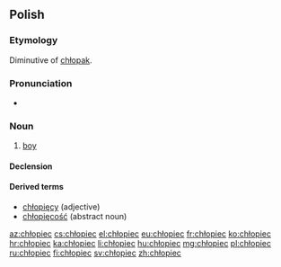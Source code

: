 ==Polish==

===Etymology===
Diminutive of [[chłopak]].

===Pronunciation===
* {{audio|Pl-chłopiec.ogg|Audio}}

===Noun===
{{head|pl|noun|g=m}}

# [[boy]]

====Declension====
{{pl-decl-noun
|chłopiec|chłopcy
|chłopca|chłopców
|chłopcu|chłopcom
|chłopca|chłopców
|chłopcem|chłopcami
|chłopcu|chłopcach
|chłopcze|chłopcy
}}

====Derived terms====
* [[chłopięcy]] (adjective)
* [[chłopięcość]] (abstract noun)

[[az:chłopiec]]
[[cs:chłopiec]]
[[el:chłopiec]]
[[eu:chłopiec]]
[[fr:chłopiec]]
[[ko:chłopiec]]
[[hr:chłopiec]]
[[ka:chłopiec]]
[[li:chłopiec]]
[[hu:chłopiec]]
[[mg:chłopiec]]
[[pl:chłopiec]]
[[ru:chłopiec]]
[[fi:chłopiec]]
[[sv:chłopiec]]
[[zh:chłopiec]]